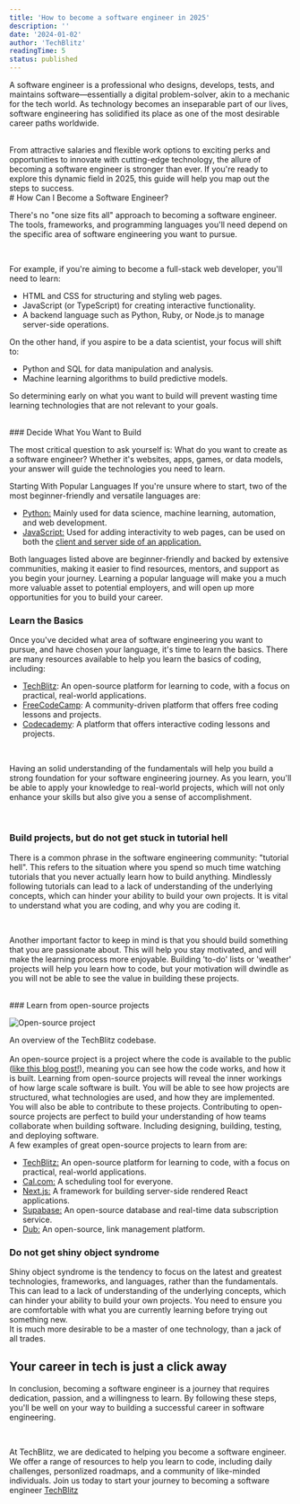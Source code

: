 ```yaml
---
title: 'How to become a software engineer in 2025'
description: ''
date: '2024-01-02'
author: 'TechBlitz'
readingTime: 5
status: published
---
```



A software engineer is a professional who designs, develops, tests, and maintains software—essentially a digital problem-solver, akin to a mechanic for the tech world. As technology becomes an inseparable part of our lives, software engineering has solidified its place as one of the most desirable career paths worldwide.

<br />
From attractive salaries and flexible work options to exciting perks and
opportunities to innovate with cutting-edge technology, the allure of becoming a
software engineer is stronger than ever. If you're ready to explore this dynamic
field in 2025, this guide will help you map out the steps to success.

<br />
# How Can I Become a Software Engineer?

There's no "one size fits all" approach to becoming a software engineer. The tools, frameworks, and programming languages you'll need depend on the specific area of software engineering you want to pursue.

<br />

For example, if you're aiming to become a full-stack web developer, you'll need to learn:

- HTML and CSS for structuring and styling web pages.
- JavaScript (or TypeScript) for creating interactive functionality.
- A backend language such as Python, Ruby, or Node.js to manage server-side operations.

On the other hand, if you aspire to be a data scientist, your focus will shift to:

- Python and SQL for data manipulation and analysis.
- Machine learning algorithms to build predictive models.

So determining early on what you want to build will prevent wasting time learning technologies that are not relevant to your goals.

<br />
### Decide What You Want to Build

The most critical question to ask yourself is: What do you want to create as a software engineer? Whether it's websites, apps, games, or data models, your answer will guide the technologies you need to learn.

Starting With Popular Languages
If you're unsure where to start, two of the most beginner-friendly and versatile languages are:

- <a href="https://www.python.org/" target="_blank" rel="noopener noreferrer" className="text-accent">Python:</a> Mainly used for data science, machine learning, automation, and web
  development.
- <a href="https://www.javascript.com/" target="_blank" rel="noopener noreferrer" className="text-accent">JavaScript:</a> Used for adding interactivity to web pages, can be used on both the 
<a href="https://www.cloudflare.com/en-gb/learning/serverless/glossary/client-side-vs-server-side/" target="_blank" rel="noopener noreferrer" className="text-accent"> client and server side of an application. </a>


Both languages listed above are beginner-friendly and backed by extensive communities, making it easier to find resources, mentors, and support as you begin your journey.
Learning a popular language will make you a much more valuable asset to potential employers, and will open up more opportunities for you to build your career.
<br />
### Learn the Basics

Once you've decided what area of software engineering you want to pursue, and have chosen your language, it's time to learn the basics. 
There are many resources available to help you learn the basics of coding, including:

- <a href="https://techblitz.dev" target="_blank" rel="noopener noreferrer" className="text-accent">TechBlitz</a>: An open-source platform for learning to code, with a focus on practical, real-world applications.
- <a href="https://www.freecodecamp.org/" target="_blank" rel="noopener noreferrer" className="text-accent">FreeCodeCamp</a>: A community-driven platform that offers free coding lessons and projects.
- <a href="https://www.codecademy.com/" target="_blank" rel="noopener noreferrer" className="text-accent">Codecademy</a>: A platform that offers interactive coding lessons and projects.

<br />

Having an solid understanding of the fundamentals will help you build a strong foundation for your software engineering journey. As you learn, you'll be able to apply your knowledge to real-world projects, which will not only enhance your skills but also give you a sense of accomplishment.

<br />

### Build projects, but do not get stuck in tutorial hell
There is a common phrase in the software engineering community: "tutorial hell". This refers to the situation where you spend so much time watching tutorials that you never actually learn how to build anything. Mindlessly following tutorials can lead to a lack of understanding of the underlying concepts, which can hinder your ability to build your own projects. 
It is vital to understand what you are coding, and why you are coding it. 

<br />

Another important factor to keep in mind is that you should build something that you are passionate about. This will help you stay motivated, and will make the learning process more enjoyable. Building 'to-do' lists or 'weather' projects will help you learn how to code, but your motivation will dwindle as you will not be able to see the value in building these projects.

<br />
### Learn from open-source projects

<br />

![Open-source project](https://imagedelivery.net/RPVheCSpWezce6eSPuR6Rw/eeb29531-5e5a-4a85-8f8d-f0ff03da9700/public)
<div className="text-center text-xs mt-2">
  An overview of the TechBlitz codebase.
</div>

<br/>
An open-source project is a project where the code is available to the public (<a href="https://github.com/techblitzdev/TechBlitz/pull/350" target="_blank" rel="noopener noreferrer" className="text-accent">like this blog post!</a>), meaning you can see how the code works, and how it is built. 
Learning from open-source projects will reveal the inner workings of how large scale software is built. You will be able to see how projects are structured, what technologies are used, and how they are implemented.

<br />
You will also be able to contribute to these projects. Contributing to open-source projects are perfect to build your understanding of how teams collaborate when building software. Including designing, building, testing, and deploying software.

<br />
A few examples of great open-source projects to learn from are:

- <a href="https://git.new/blitz" target="_blank" rel="noopener noreferrer" className="text-accent">TechBlitz:</a> An open-source platform for learning to code, with a focus on practical, real-world applications.
- <a href="https://github.com/calcom/cal.com/" target="_blank" rel="noopener noreferrer" className="text-accent">Cal.com:</a> A scheduling tool for everyone.
- <a href="https://github.com/vercel/next.js/" target="_blank" rel="noopener noreferrer" className="text-accent">Next.js:</a> A framework for building server-side rendered React applications.
- <a href="https://github.com/supabase/supabase/" target="_blank" rel="noopener noreferrer" className="text-accent">Supabase:</a> An open-source database and real-time data subscription service.
- <a href="https://github.com/dubinc/dub" target="_blank" rel="noopener noreferrer" className="text-accent">Dub:</a> An open-source, link management platform.

### Do not get shiny object syndrome

Shiny object syndrome is the tendency to focus on the latest and greatest technologies, frameworks, and languages, rather than the fundamentals. This can lead to a lack of understanding of the underlying concepts, which can hinder your ability to build your own projects.
You need to ensure you are comfortable with what you are currently learning before trying out something new. 
<br />
It is much more desirable to be a master of one technology, than a jack of all trades.

## Your career in tech is just a click away

In conclusion, becoming a software engineer is a journey that requires dedication, passion, and a willingness to learn. By following these steps, you'll be well on your way to building a successful career in software engineering.

<br />

At TechBlitz, we are dedicated to helping you become a software engineer. We offer a range of resources to help you learn to code, including daily challenges, personlized roadmaps, and a community of like-minded individuals. Join us today to start your journey to becoming a software engineer <a href="https://techblitz.dev/signup" rel="noopener noreferrer" className="text-accent">TechBlitz</a>

<div className="mt-10">
  <CallToActionBlock
    title="Learn more code, in less time"
    description="Join TechBlitz today to level up your coding skills"
    leftCta={{
      title: 'Get Started',
      href: '/signup',
    }}
  />
</div>
